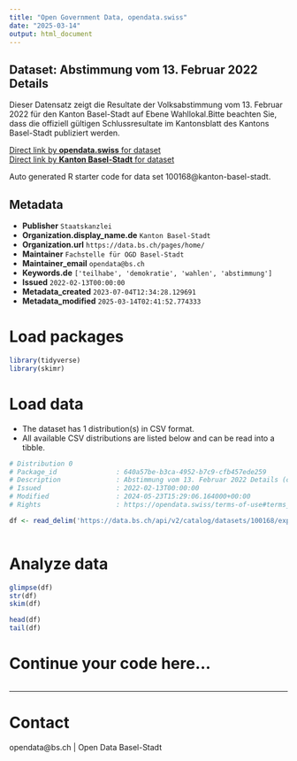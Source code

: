 ```yaml
---
title: "Open Government Data, opendata.swiss"
date: "2025-03-14"
output: html_document
---
```


## Dataset: Abstimmung vom 13. Februar 2022 Details

Dieser Datensatz zeigt die Resultate der Volksabstimmung vom 13. Februar 2022 für den Kanton Basel-Stadt auf Ebene Wahllokal.Bitte beachten Sie, dass die offiziell gültigen Schlussresultate im Kantonsblatt des Kantons Basel-Stadt publiziert werden. 

[Direct link by **opendata.swiss** for dataset](https://opendata.swiss/de/dataset/abstimmung-vom-13-februar-2022-details)<br>
[Direct link by **Kanton Basel-Stadt** for dataset](https://data.bs.ch/explore/dataset/100168/)

Auto generated R starter code for data set 100168@kanton-basel-stadt.

## Metadata

- **Publisher** `Staatskanzlei`
- **Organization.display_name.de** `Kanton Basel-Stadt`
- **Organization.url** `https://data.bs.ch/pages/home/`
- **Maintainer** `Fachstelle für OGD Basel-Stadt`
- **Maintainer_email** `opendata@bs.ch`
- **Keywords.de** `['teilhabe', 'demokratie', 'wahlen', 'abstimmung']`
- **Issued** `2022-02-13T00:00:00`
- **Metadata_created** `2023-07-04T12:34:28.129691`
- **Metadata_modified** `2025-03-14T02:41:52.774333`


# Load packages

```r

library(tidyverse)
library(skimr)

```

# Load data

-   The dataset has 1 distribution(s) in CSV format.
-   All available CSV distributions are listed below and can be read into a tibble.

```r

# Distribution 0
# Package_id               : 640a57be-b3ca-4952-b7c9-cfb457ede259
# Description              : Abstimmung vom 13. Februar 2022 Details (csv)
# Issued                   : 2022-02-13T00:00:00
# Modified                 : 2024-05-23T15:29:06.164000+00:00
# Rights                   : https://opendata.swiss/terms-of-use#terms_by

df <- read_delim('https://data.bs.ch/api/v2/catalog/datasets/100168/exports/csv?use_labels=true')



```

# Analyze data

```r

glimpse(df)
str(df)
skim(df)

head(df)
tail(df)

```

# Continue your code here...

```r

```

------------------------------------------------------------------------

# Contact

opendata@bs.ch | Open Data Basel-Stadt
